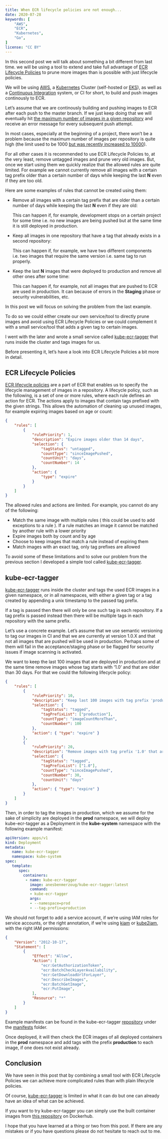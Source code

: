 ```yaml
---
title: When ECR lifecycle policies are not enough...
date: 2020-07-28
keywords: [
    "AWS",
    "ECR",
    "Kubernetes",
    "Go", 
]
license: "CC BY"
---
```


In this second post we will talk about something a bit different from last time.
we will be using a tool to extend and take full advantage of [ECR][ECR] [Lifecycle Policies][ECR Lifecycle Policies] 
to prune more images than is possible with just lifecycle policies.

We will be using [AWS][AWS], a [Kubernetes][Kubernetes] Cluster (self-hosted or [EKS][EKS]),
as well as a [Continuous Integration][Continuous Integration] system, or CI for short, to build and push images continously to ECR.

Let's assume that we are continously building and pushing images to ECR after each push to the master branch.
If we just keep doing that we will eventually hit [the maximum number of images in a given repository][ECR Limits] and 
receive an error message for every subsequent push attempt.

In most cases, especially at the beginning of a project, there won't be a problem because the maximum number of images per repository is quite high 
(the limit used to be 1000 [but was recently increased to 10000][ECR Limits Increase]).

For all other cases it is recommended to use ECR Lifecycle Policies to, at the very least, remove untagged images and prune very old images.
But, once we start using them we quickly realize that the allowed rules are quite limited. For example we cannot currently 
remove all images with a certain tag prefix older than a certain number of days while keeping the last **N** even if they are too old.

Here are some examples of rules that cannot be created using them:

- Remove all images with a certain tag prefix that are older than a certain number of days while keeping the last **N** even if they are old:
    
    This can happen if, for example, development stops on a certain project for some time i.e. no new images are being pushed but at the same
    time it is still deployed in production.

- Keep all images in one repository that have a tag that already exists in a second repository:

    This can happen if, for example, we have two different components i.e. two images that require the same version i.e. same tag to run properly.

- Keep the last **N** images that were deployed to production and remove all other ones after some time:

    This can happen if, for example, not all images that are pushed to ECR are used in production. It can because of errors in the **Staging** phase or security vulnerabilities, etc. 

In this post we will focus on solving the problem from the last example.

To do so we could either create our own service/tool to directly prune images and avoid using ECR Lifecycle Policies or we
could complement it with a small service/tool that adds a given tag to certain images.

I went with the later and wrote a small service called [kube-ecr-tagger][kube-ecr-tagger] that runs inside the cluster and tags images for us.

Before presenting it, let's have a look into ECR Lifecycle Policies a bit more in detail.

## ECR Lifecycle Policies
 
[ECR lifecycle policies][ECR Lifecycle Policies] are a part of ECR that enables us to specify 
the lifecycle management of images in a repository. 
A lifecycle policy, such as the following, is a set of one or more rules, where each rule defines an action for ECR. 
The actions apply to images that contain tags prefixed with the given strings. 
This allows the automation of cleaning up unused images, for example expiring images based on age or count:

```json
{
    "rules": [
        {
            "rulePriority": 1,
            "description": "Expire images older than 14 days",
            "selection": {
                "tagStatus": "untagged",
                "countType": "sinceImagePushed",
                "countUnit": "days",
                "countNumber": 14
            },
            "action": {
                "type": "expire"
            }
        }
    ]
}
```

The allowed rules and actions are limited. For example, you cannot do any of the following:

- Match the same image with multiple rules ( this could be used to add exceptions to a rule ). If a rule matches an image it cannot be matched by another rule with a lower priority
- Expire images both by count and by age
- Choose to keep images that match a rule instead of expiring them
- Match images with an exact tag, only tag prefixes are allowed

To avoid some of these limitations and to solve our problem from the previous section I developed a simple tool called [kube-ecr-tagger][kube-ecr-tagger].

## kube-ecr-tagger

[kube-ecr-tagger][kube-ecr-tagger] runs inside the cluster and tags the used ECR images in a given namespace, or in all namespaces, with either a given tag or a tag created by appending a unix timestamp to the passed tag prefix.

If a tag is passed then there will only be one such tag in each repository. If a tag prefix is passed instead then there will be multiple tags in each repository with the same prefix.

Let's use a concrete example. Let's assume that we use semantic versioning to tag our images in CI and that we are currently at version 1.0.X and that not
all images that are pushed will be used in production. Perhaps some of them will fail in the acceptance/staging phase or be flagged for security issues if image scanning is activated.

We want to keep the last 100 images that are deployed in production and at the same time remove images whose tag starts with '1.0' and that are older than 30 days. For that we could the following lifecycle policy:

```json
{
    "rules": [
        {
            "rulePriority": 10,
            "description": "Keep last 100 images with tag prefix 'production' ",
            "selection": {
                "tagStatus": "tagged",
                "tagPrefixList": ["production"],
                "countType": "imageCountMoreThan",
                "countNumber": 100
            },
            "action": { "type": "expire" }
        },
        {
            "rulePriority": 20,
            "description": "Remove images with tag prefix '1.0' that are older than 30 days",
            "selection": {
                "tagStatus": "tagged",
                "tagPrefixList": ["1.0"],
                "countType": "sinceImagePushed",
                "countNumber": 30,
                "countUnit": "days"
            },
            "action": { "type": "expire" }
        }
    ]
}
```

Then, in order to tag the images in production, which we assume for the sake of simplicity are deployed in the **prod** namespace, we will deploy kube-ecr-tagger as a Deployment in the **kube-system** namespace with the following example manifest:

```yaml
apiVersion: apps/v1
kind: Deployment
metadata:
   name: kube-ecr-tagger
   namespace: kube-system
spec:
   template:
      spec:
        containers:
         - name: kube-ecr-tagger
           image: anesbenmerzoug/kube-ecr-tagger:latest 
           command:
           - kube-ecr-tagger
           args:
           - --namespace=prod
           - --tag-prefix=production
```

We should not forget to add a service account, if we're using IAM roles for service accounts, or the right annotation, if we're using [kiam][kiam] or [kube2iam][kube2iam], with the right IAM permissions:

```json
{
    "Version": "2012-10-17",
    "Statement": [
        {
            "Effect": "Allow",
            "Action": [
                "ecr:GetAuthorizationToken",
                "ecr:BatchCheckLayerAvailability",
                "ecr:GetDownloadUrlForLayer",
                "ecr:DescribeImages",
                "ecr:BatchGetImage",
                "ecr:PutImage",
            ],
            "Resource": "*"
        }
    ]
}
```

Example manifests can be found in the kube-ecr-tagger [repository][kube-ecr-tagger] under the [manifests][kube-ecr-tagger manifests] folder.

Once deployed, it will then check the ECR images of all deployed containers in the **prod** namespace and add tags with the prefix **production** to each image, if one does not exist already.

## Conclusion

We have seen in this post that by combining a small tool with ECR Lifecycle Policies we can achieve more complicated rules than with plain lifecycle policies.

Of course, [kube-ecr-tagger][kube-ecr-tagger] is limited in what it can do but one can already have an idea of what can be achieved.

If you want to try kube-ecr-tagger you can simply
use the built container images from [this repository](https://hub.docker.com/r/anesbenmerzoug/kube-ecr-tagger) on Dockerhub.

I hope that you have learned at a thing or two from this post. 
If there are any mistakes or if you have questions please do not hesitate to reach out to me.


[AWS]: https://aws.amazon.com/
[EKS]: https://aws.amazon.com/eks/
[ECR]: https://aws.amazon.com/ecr/
[ECR Limits]: https://docs.aws.amazon.com/AmazonECR/latest/userguide/service-quotas.html
[ECR Limits Increase]: https://aws.amazon.com/about-aws/whats-new/2019/07/amazon-ecr-now-supports-increased-repository-and-image-limits/
[ECR Lifecycle Policies]: https://docs.aws.amazon.com/AmazonECR/latest/userguide/LifecyclePolicies.html
[Kubernetes]: https://kubernetes.io/
[Continuous Integration]: https://en.wikipedia.org/wiki/Continuous_integration
[kube-ecr-tagger]: https://github.com/AnesBenmerzoug/kube-ecr-tagger
[kube-ecr-tagger manifests]: https://github.com/AnesBenmerzoug/kube-ecr-tagger/tree/master/manifests
[kiam]: https://github.com/uswitch/kiam
[kube2iam]: https://github.com/jtblin/kube2iam
